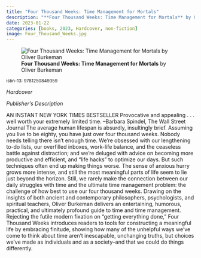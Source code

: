 ```yaml
---
title: "Four Thousand Weeks: Time Management for Mortals"
description: "**Four Thousand Weeks: Time Management for Mortals** by Oliver Burkeman"
date: 2023-01-22
categories: [books, 2023, Hardcover, non-fiction]
image: Four_Thousand_Weeks.jpg
---
```

![**Four Thousand Weeks: Time Management for Mortals** by Oliver Burkeman](Four_Thousand_Weeks.jpg){fig-align="left"}

<sup>isbn-13: 9781250849359</sup>

*Hardcover*

*Publisher's Description*

AN INSTANT NEW YORK TIMES BESTSELLER Provocative and appealing . . . well
worth your extremely limited time. --Barbara Spindel, The Wall Street
Journal The average human lifespan is absurdly, insultingly brief. Assuming
you live to be eighty, you have just over four thousand weeks. Nobody needs
telling there isn't enough time. We're obsessed with our lengthening to-do
lists, our overfilled inboxes, work-life balance, and the ceaseless battle
against distraction; and we're deluged with advice on becoming more
productive and efficient, and "life hacks" to optimize our days. But such
techniques often end up making things worse. The sense of anxious hurry
grows more intense, and still the most meaningful parts of life seem to lie
just beyond the horizon. Still, we rarely make the connection between our
daily struggles with time and the ultimate time management problem: the
challenge of how best to use our four thousand weeks. Drawing on the
insights of both ancient and contemporary philosophers, psychologists, and
spiritual teachers, Oliver Burkeman delivers an entertaining, humorous,
practical, and ultimately profound guide to time and time management.
Rejecting the futile modern fixation on "getting everything done," Four
Thousand Weeks introduces readers to tools for constructing a meaningful
life by embracing finitude, showing how many of the unhelpful ways we've
come to think about time aren't inescapable, unchanging truths, but choices
we've made as individuals and as a society--and that we could do things
differently.